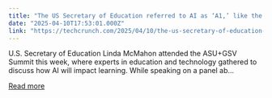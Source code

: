 ```yaml
---
title: "The US Secretary of Education referred to AI as ‘A1,’ like the steak sauce"
date: "2025-04-10T17:53:01.000Z"
link: "https://techcrunch.com/2025/04/10/the-us-secretary-of-education-referred-to-ai-as-a1-like-the-steak-sauce/"
---
```


U.S. Secretary of Education Linda McMahon attended the ASU+GSV Summit this week, where experts in education and technology gathered to discuss how AI will impact learning. While speaking on a panel ab...

[Read more](https://techcrunch.com/2025/04/10/the-us-secretary-of-education-referred-to-ai-as-a1-like-the-steak-sauce/)
